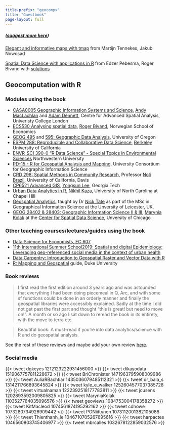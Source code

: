 ```yaml
---
title-prefix: "geocompx"
title: "Guestbook"
page-layout: full
---
```


##### ([suggest more here](https://github.com/geocompx/geocompx.org/edit/main/guestbook.qmd))

[Elegant and informative maps with tmap](https://r-tmap.github.io/tmap-book/) from Martijn Tennekes, Jakub Nowosad

[Spatial Data Science with applications in R](https://r-spatial.org/book/) from Edzer Pebesma, Roger Bivand with [solutions](https://edzer.github.io/sdsr_exercises/)


## Geocomputation with R

### Modules using the book

- [CASA0005 Geographic Information Systems and Science](https://andrewmaclachlan.github.io/CASA0005repo/), [Andy MacLachlan](https://twitter.com/andymaclachlan) and [Adam Dennett](https://twitter.com/adam_dennett), Centre for Advanced Spatial Analysis, Univeristy College London
- [ECS530 Analysing spatial data](https://www.nhh.no/en/courses/analysing-spatial-data/), [Roger Bivand](https://www.nhh.no/en/employees/faculty/roger-bivand/), Norwegian School of Economics
- [GEOG 495](http://geog.uoregon.edu/bartlein/courses/geog495/readings.html) and [595: Geographic Data Analysis](https://pjbartlein.github.io/GeogDataAnalysis/), University of Oregon
- [ESPM 288: Reproducible and Collaborative Data Science](https://espm-288.carlboettiger.info/), [Berkeley](https://classes.berkeley.edu/content/2018-spring-espm-288-001-lab-001) University of California
<!-- [Stat 6864 Introduction to Data Science](http://www.sci.csueastbay.edu/~esuess/stat6864/) -->
- [ENVR_SCI 390-0 "R Data Science" - Special Topics in Environmental Sciences](https://www.northwestern.edu/class-descriptions/4730/WCAS/ENVR_SCI/390-0/28232.html) Northwestern University
- [PD-15 - R for Geospatial Analysis and Mapping](https://gistbok.ucgis.org/bok-topics/r-geospatial-analysis-and-mapping), University Consortium for Geographic Information Science
<!-- [GEO503: Spatial Data Science](http://adamwilson.us/SpatialDataScience/) -->
- [CRD 298: Spatial Methods in Community Research](https://crd230.github.io/index.html),  Professor [Noli Brazil](https://humanecology.ucdavis.edu/people/noli-brazil), University of California, Davis 
- [CP6521 Advanced GIS](https://rstudio-pubs-static.s3.amazonaws.com/460816_f7e4d237e0334e9887323686041bd762.html), [Yongsun Lee](https://sites.google.com/view/yongsunglee), Georgia Tech
- [Urban Data Analytics in R](https://sia.planning.unc.edu/teaching/techniques-course/), [Nikhil Kaza](https://sia.planning.unc.edu/), University of North Carolina at Chapel Hill
-  [Geospatial Analytics](https://le.ac.uk/modules/2019/gy7707), taught by Dr [Nick Tate](https://www2.le.ac.uk/departments/geography/people/njt9) as part of the MSc in Geographical Information Science at the Unversity of Leicester, UK.
-  [GEOG 28402 & 28403: Geographic Information Science II & III](https://geography.uchicago.edu/content/geographical-sciences-and-gis-courses), [Marynia Kolak](https://makosak.github.io/) at the [Center for Spatial Data Science](https://makosak.github.io/), Unversity of Chicago

### Other teaching courses/lectures/guides using the book

- [Data Science for Economists, EC 607](https://github.com/uo-ec607/lectures)
- [11th International Summer School2019: Spatial and digital Epidemiology: Leveraging geo-referenced social media in the context of urban health](http://spatialepidemiology.strikingly.com/)
- [Data Carpentry: Introduction to Geospatial Raster and Vector Data with R](https://datacarpentry.org/r-raster-vector-geospatial/)
- [R: Mapping and Geospatial](https://guides.library.duke.edu/r-geospatial) guide, Duke University

### Book reviews

> I first read the first edition around 3 years ago and was astounded that everything I had been doing piecemeal in Q, Arc, and with some sf functions could be done in an orderly manner and finally the geospatial libraries were accessibly explained. Sadly at the time I did not get past the first part and thought "this is great! but need to move on!". A month or so ago I sat down to reread the book in its entirety, with the move to terra etc.

>  Beautiful book: A must-read if you're into data analytics/science with R and do geospatial analysis.

See the rest of these reviews and maybe add your own review [here](https://www.amazon.com/Geocomputation-Chapman-Hall-Robin-Lovelace/dp/1138304514/). 

### Social media

{{< tweet dgkeyes 1212123222931456000 >}}
{{< tweet dikayodata 1519067757811228672 >}}
{{< tweet BriChronister 1471963795908009986 >}}
{{< tweet AuliaRBachtiar 1435036079485112321 >}}
{{< tweet dr_bala_s 1314211766893645824 >}}
{{< tweet kyle_e_walker 1252604577037385728 >}}
{{< tweet virtualnaman 1222392518177783811 >}}
{{< tweet jcusens 1202893592009805825 >}}
{{< tweet MaryniaKolak 1103527764035096576 >}}
{{< tweet geoviews 1084753004178358272 >}}
{{< tweet KitMacleod 1074561874195292162 >}}
{{< tweet cdhowe 1073280734926909442 >}}
{{< tweet PONiittynen 1073112001382105088 >}}
{{< tweet Thienthanh_le 1046710705267695616 >}}
{{< tweet harpactes 1046560803745406977 >}}
{{< tweet mbrcalles 1032678122859032576 >}}
